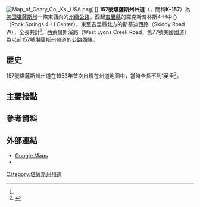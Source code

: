 {{noteTA
|G1=USState
}}
{{Infobox US Road
|Name = 157號堪薩斯州州道<br>Kansas State Highway 157
|Shield = k-157.svg
|Map = 
|Formed = 
|Maint = {{le|堪薩斯州運輸部|Kansas Department of Transportation}}
|Direction A = 西
|From =羅克斯普林斯4-H中心<br>（Rock Springs 4-H Center）
|Junction=
|Direction B = 東
|To ={{le|赫靈頓 (堪薩斯州)|Herington, Kansas|赫靈頓}}與[[章克申城_(堪萨斯州)|章克申城]]之間<br>（{{jct|country=USA|US|77}}）
|System = 州級公路系統
|Mile = 3.866<ref name="kdot-pmis">{{cite web|url=http://www.ksdot.org/matreslab/pmis/query.asp|title=2010 Condition Survey Report for Geary County, Kansas|author=Kansas Department of Transportation|accessdate=2011-02-26|archive-date=2016-03-13|archive-url=https://web.archive.org/web/20160313050055/http://ksdot.org/matreslab/pmis/query.asp|dead-url=no}}</ref>
|counties=[[吉里縣_(堪薩斯州)|吉里縣]]
|state=KS
|type=KS
|previous_type=KS
|previous_route=156
|next_type=KS
|next_route=161
}}
[[File:Map_of_Geary_Co,_Ks,_USA.png|thumb]]）]]
'''157號堪薩斯州州道'''（{{lang|en|'''Kansas State Highway 157'''}}，簡稱'''K-157'''）為[[美国|美国]][[堪薩斯州|堪薩斯州]]一條東西向的[[州级公路|州级公路]]。西起[[吉里縣_(堪薩斯州)|吉里縣]]的羅克斯普林斯4-H中心（Rock Springs 4-H Center），東至吉里縣{{le|斯基迪 (堪薩斯州)|Skiddy, Kansas|斯基迪}}北方的斯基迪西路（Skiddy Road W），全長共計{{convert|3.866|mi|km}}<ref name="kdot-pmis"/>。西萊昂斯溪路（West Lyons Creek Road，舊77號美國國道）為以前157號堪薩斯州州道的公路西端。

==歷史==
157號堪薩斯州州道在1953年首次出現在州道地圖中，當時全長不到1英里<ref>{{Cite map | publisher = Kansas Department of Transportation | title = Official State Transportation Map | url = http://www.ksdot.org/Assets/wwwksdotorg/bureaus/burTransPlan/maps/HistoricStateMaps/1953Mapside.pdf | edition = January 1953 | section = C9 | accessdate = 2008-06-04 | archive-date = 2016-03-04 | archive-url = https://web.archive.org/web/20160304114432/http://www.ksdot.org/Assets/wwwksdotorg/bureaus/burTransPlan/maps/HistoricStateMaps/1953Mapside.pdf | dead-url = no }}</ref>。

== 主要接點 ==
{{KSinttop|county=吉里縣|length_ref=<ref name="kdot-pmis"/>}}
{{KSint
|location=none
|mile=0.000
|road=羅克斯普林斯4-H中心
}}
{{KSint
|location=none
|mile=3.866
|road={{jct|country=USA|US|77}}
}}
{{jctbtm}}

==參考資料==
{{reflist}}

==外部連結==
* [https://web.archive.org/web/20080220201329/http://maps.google.com/ Google Maps]
* {{Cite map | publisher = Kansas Department of Transportation | title = Official State Transportation Map | url = http://www.ksdot.org/Assets/wwwksdotorg/bureaus/burTransPlan/maps/HistoricStateMaps/2013-14Mapside.pdf | edition = 2013 | accessdate = 2016-10-01 | archive-date = 2016-03-10 | archive-url = https://web.archive.org/web/20160310192329/http://www.ksdot.org/Assets/wwwksdotorg/bureaus/burTransPlan/maps/HistoricStateMaps/2013-14Mapside.pdf | dead-url = no }}

{{DEFAULTSORT:157}}
[[Category:堪薩斯州州道|Category:堪薩斯州州道]]

{{Kansas-road-stub}}